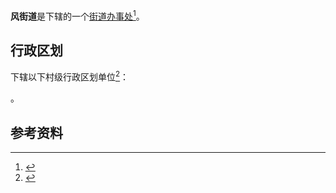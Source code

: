 {{中国乡级行政区|61/04/27/002/000}}

'''{{ruby-py|豳|-{zh-cn:bīn;zh-tw:ㄅㄧㄣ;zh-hk:ban¹}-}}风街道'''是{{PRC admin/fullname|61/04/27/002/000|3}}下辖的一个[[街道办事处|街道办事处]]<ref>{{PRC admin/ref sgc|{{PRC admin/parent|61/04/27/002/000}}}}</ref>。

== 行政区划 ==
{{PAGENAMEBASE}}下辖以下村级行政区划单位<ref>{{PRC admin/ref sgc|61/04/27/002/000}}</ref>：

{{PRC admin/children|61/04/27/002/000}}。

== 参考资料 ==
{{reflist}}

{{陕西行政区划小作品}}
{{PRC admin/navcat|61/04/27/002/000}}